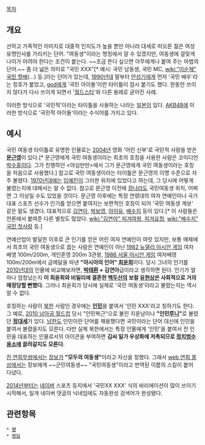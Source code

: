 [[목차]]

== 개요 ==
선하고 가족적인 이미지로 대중적 인지도가 높을 뿐만 아니라 대세로 떠오른 젊은 여성 유명인사를 가리키는 단어. "여동생"이라는 명칭에서 알 수 있겠지만, 여동생에 걸맞게 나이가 어려야 한다는 조건이 붙는다. ~~조금 뜬다 싶으면 아무에게나 붙여 주는 마법의 단어.~~
좀 더 넓은 의미로 "국민 XXX"[* 예시: 국민 남동생, 국민 MC, [[wiki:"이순재" 국민 할배]](…) 등.]라는 단어가 있는데, [[1990년대]] 말부터 [[안성기]]에게 먼저 '국민 배우'라는 칭호가 붙었고, [[god]]에게 '국민 아이돌'이란 타이틀이 잠시 붙기도 했다. 한동안 쓰이지 않다가 다시 쓰이게 되면서 '[[월드스타]]'와 다른 용례로 굳어진 사례.

이러한 방식으로 '국민적'이라는 타이틀을 사용하는 나라는 [[일본]]이 있다. [[AKB48]]에 이러한 방식으로 '국민적 아이돌'이라는 수식어를 가지고 있다.

== 예시 ==
국민 여동생 타이틀로 유명한 인물로는 [[2004년]] 영화 '어린 신부'로 국민적 사랑을 받은 '''[[문근영]]'''이 있다.[* 문근영에게 국민 여동생이라는 최초의 호칭을 사용한 사람은 코미디언 [[박수홍]]이다. 그가 진행하던 <야심만만>에서 그가 문근영에게 국민 여동생이라는 호칭을 처음으로 사용했다.] 참고로 국민 여동생이라는 타이틀은 문근영의 이명 수준으로 자주 불렸다.
[[1970년대]]에는 [[임예진]]이 그러한 위치에 있었다고 하는데, 그 당시에 어떻게 불렸는지에 대해서는 알 수 없다. 참고로 문근영 이전에 [[장나라]]도 국민여동생 위치, 어쩌면 그 이상일 수도 있었을 것이다.
문근영 이후에는 특정 연령대의 여자 연예인이나 국가대표 스포츠 선수가 인기를 얻으면 붙여지는 보편적인 호칭이 되어 '국민 여동생 계보' 같은 말도 생겼다. 대표적으로 [[김연아]], [[박보영]], [[아이유]], [[배수지]] 등이 있다.[* 이 사람들은 언론에서 붙여준 다른 별칭도 많았다. [[wiki:"김연아" 피겨여왕, 피겨요정]], [[wiki:"배수지" 국민 첫사랑]] 등.]

연예산업이 발달한 이후로 큰 인기를 얻은 어린 여자 연예인이 여럿 있지만, 보통 매체에서 최초의 국민 여동생으로 꼽는 사람은 연예인이 아닌 [[1982 뉴델리 아시안 게임]] 여자 배영 100m/200m, 개인혼영 200m 3관왕, [[1986 서울 아시안 게임]] 여자배영 100m/200m에서 금메달을 따낸 '''"아시아의 인어" [[최윤희]]'''이다. 당시 그녀의 인기를 [[2010년대]]의 인물에 비교해보자면, '''[[박태환]] + 김연아'''급이라고 생각하면 된다. 인기가 얼마나 엄청났는지 '''이 최윤희와 비밀리에 결혼한 [[백두산(밴드)|백두산]]의 보컬 [[유현상]]은 사회적으로 거의 매장당할 뻔했다.''' 그러나 최윤희가 당시에 실제로 '국민 여동생'이라고 불렸는지는 역시 알 수 없다.

호칭하는 사람이 [[북한]] 사람인 경우에는 '''[[인민]]'''을 붙여서 '인민 XXX'라고 칭하기도 한다. 그 예로, [[2010 남아공 월드컵]] 당시 "인민복근"으로 불린 지윤남이나 '''"인민[[루니]]"'''로 불렸던 '''[[정대세]]'''가 있다. [[남한]]도 인민이란 단어를 채용했다면 국민이라는 단어 대신에 인민을 붙여서 불렸을지도 모른다. 다만 실제 북한에서는 특정 인물에게 '인민'을 붙여서 전 인민을 대표하는 인물로서의 아이콘을 부여하면 '''김씨 일가 우상화에 저촉되므로 [[정치범수용소]]에 끌려갈지도 모른다.'''

[[진 연희무쌍]]에서는 [[장보(진 연희무쌍)|장보]]가 '''"모두의 여동생"'''이라고 자신을 칭했다. 그래서 [[web 연희 몽상]]에서는 장보에게 ~~군민여동생~~ "국민여동생"이라고 번역된 이름의 스킬이 붙어 다녔다. 

[[2014년]]부터는 [[네이버]] 스포츠 등지에서 '국민XX XXX' 식의 바리에이션이 많이 쓰이기 시작해서, 일개 네이버 댓글의 닉네임에도 자동완성 검색어가 완성됐다.

== 관련항목 ==
 * [[팬]]
 * [[팬덤]]
